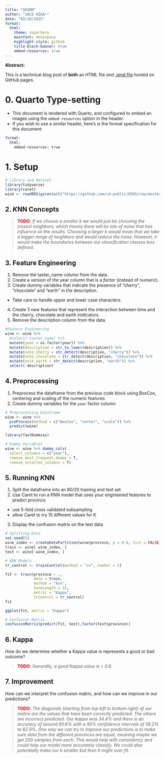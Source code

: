 ```yaml
---
title: "$K$NN"
author: "JACE HIGA!"
date: "02/10/2025"
format:
  html:
    theme: superhero
    mainfont: monospace
    highlight-style: github
    title-block-banner: true
    embed-resources: true
---
```


**Abstract:**

This is a technical blog post of **both** an HTML file *and* [.qmd file](https://raw.githubusercontent.com/cd-public/D505/refs/heads/master/hws/src/knn.qmd) hosted on GitHub pages.

# 0. Quarto Type-setting

- This document is rendered with Quarto, and configured to embed an images using the `embed-resources` option in the header.
- If you wish to use a similar header, here's is the format specification for this document:

```email
format: 
  html:
    embed-resources: true
```

# 1. Setup

```r
# Library and Dataset
library(tidyverse)
library(caret)
wine <- readRDS(gzcon(url("https://github.com/cd-public/D505/raw/master/dat/pinot.rds")))
```

## 2. $K$NN Concepts

> <span style="color:red;font-weight:bold">TODO</span>: *If we choose a smaller k we would just be choosing the closest neighbors, which means there will be lots of noise that has influence on the results. Choosing a larger k would mean that we take a bigger range of neighbors and would reduce the noise. However, it would make the boundaries between our classification classes less defined.*

## 3. Feature Engineering

1. Remove the taster_name column from the data.
2. Create a version of the year column that is a *factor* (instead of numeric).
3. Create dummy variables that indicate the presence of "cherry", "chocolate" and "earth" in the description.
  - Take care to handle upper and lower case characters.
4. Create 3 new features that represent the interaction between time and the cherry, chocolate and earth inidicators.
5. Remove the description column from the data.

```r
#Feature Engineering
wine <- wine %>%
  #select(-taster_name) %>% 
  mutate(year = as.factor(year)) %>%
  mutate(description = str_to_lower(description)) %>%
  mutate(note_cherry = str_detect(description, "cherry")) %>%
  mutate(note_chocolate = str_detect(description, "chocolate")) %>%
  mutate(note_earth = str_detect(description, "earth")) %>%
  select(-description)
```
## 4. Preprocessing

1. Preprocess the dataframe from the previous code block using BoxCox, centering and scaling of the numeric features
2. Create dummy variables for the `year` factor column

```r
# Preprocessing Dataframe
wine <- wine %>%
  preProcess(method = c("BoxCox", "center", "scale")) %>%
  predict(wine)
```

```r
library(fastDummies)

# Dummy Variables
wine <- wine %>% dummy_cols(
  select_columns = c("year"),
  remove_most_frequent_dummy = T, 
  remove_selected_columns = T)
```

## 5. Running $K$NN

1. Split the dataframe into an 80/20 training and test set
2. Use Caret to run a $K$NN model that uses your engineered features to predict province
  - use 5-fold cross validated subsampling 
  - allow Caret to try 15 different values for K
3. Display the confusion matrix on the test data


```r
# Splitting Data
set.seed(5)
wine_index <- createDataPartition(wine$province, p = 0.8, list = FALSE)
train <- wine[ wine_index, ]
test <- wine[-wine_index, ]
```


```r
# KNN Models
tr_control <- trainControl(method = "cv", number = 5)

fit <- train(province ~ .,
             data = train, 
             method = "knn",
             tuneLength = 15,
             metric = "Kappa",
             trControl = tr_control) 
fit
```

```r
ggplot(fit, metric = "Kappa")
```


```r
# Confusion Matrix
confusionMatrix(predict(fit, test),factor(test$province))
```


## 6. Kappa

How do we determine whether a Kappa value is represents a good or bad outcome?

> <span style="color:red;font-weight:bold">TODO</span>: *Generally, a good Kappa value is > 0.6.*

## 7. Improvement

How can we interpret the confusion matrix, and how can we improve in our predictions?

> <span style="color:red;font-weight:bold">TODO</span>: *The diagonals (starting from top left to bottom right) of our matrix are the values that have been correctly predicted. The others are incorrect predicted. Our kappa was 34.4% and there is an accuracy of around 60.6% with a 95% confidence intervals of 58.2% to 62.9%. One way we can try to improve our predictions is to make sure data from the different provinces are equal, meaning maybe we get 200 samples from each. This would help with consistency and could help our model more accurately classify. We could also potentially make our k smaller but then it might over fit.*
